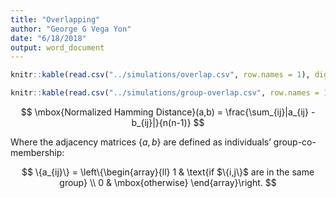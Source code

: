 ```yaml
---
title: "Overlapping"
author: "George G Vega Yon"
date: "6/18/2018"
output: word_document
---
```


```r
knitr::kable(read.csv("../simulations/overlap.csv", row.names = 1), digits = 2, caption = "Jaccard Index between different leader selection algorithms: Each cell represents a 100 simulated networks with network size ranging between 20 and 50 individuals and selecting a random proportion of leaders ranging 5 to 20 percent of the network. The Scale-free homophilic network was built based on age using the `rgraph_ba` function as implemented in `netdiffuseR`.")
```


```r
knitr::kable(read.csv("../simulations/group-overlap.csv", row.names = 1), digits = 2, caption = "Normalized Hamming Distance between different leader selection algorithms groups: Each cell represents a 100 simulated networks with network size ranging between 20 and 50 individuals and selecting a random proportion of leaders ranging 5 to 20 percent of the network. The Scale-free homophilic network was built based on age using the `rgraph_ba` function as implemented in `netdiffuseR`.")
```


$$
\mbox{Normalized Hamming Distance}(a,b) = \frac{\sum_{ij}|a_{ij} - b_{ij}|}{n(n-1)}
$$

Where the adjacency matrices $\{a, b\}$ are defined as individuals' group-co-membership:

$$
\{a_{ij}\} = \left\{\begin{array}{ll}
1 & \text{if $\{i,j\}$ are in the same group} \\
0 & \mbox{otherwise}
\end{array}\right.
$$
